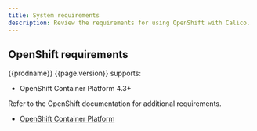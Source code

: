 ```yaml
---
title: System requirements
description: Review the requirements for using OpenShift with Calico.
---
```


<ReqsSys prodname='{{prodname}}' orch="OpenShift" />

## OpenShift requirements

{{prodname}} {{page.version}} supports:

- OpenShift Container Platform 4.3+

Refer to the OpenShift documentation for additional requirements.

- [OpenShift Container Platform](https://docs.openshift.com/container-platform/4.3/welcome/index.html)

<ReqsKernel prodname='{{prodname}}' />
